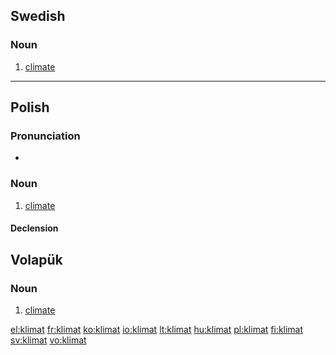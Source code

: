 ==Swedish==

===Noun===
{{sv-noun-n-zero}}
{{infl|sv|noun|g=n}}

# [[climate]]

----
==Polish==

===Pronunciation===
* {{IPA|[ˈklʲimat]|lang=pl}}

===Noun===
{{infl|pl|noun|g=m}}

# [[climate]]

====Declension====
{{pl-decl-noun
|klimat|klimaty
|klimatu|klimatów
|klimatowi|klimatom
|klimat|klimaty
|klimatem|klimatami
|klimacie|klimatach
|klimacie|klimaty
}}

==Volapük==

===Noun===
{{infl|vo|noun}}

# [[climate]]

[[el:klimat]]
[[fr:klimat]]
[[ko:klimat]]
[[io:klimat]]
[[lt:klimat]]
[[hu:klimat]]
[[pl:klimat]]
[[fi:klimat]]
[[sv:klimat]]
[[vo:klimat]]